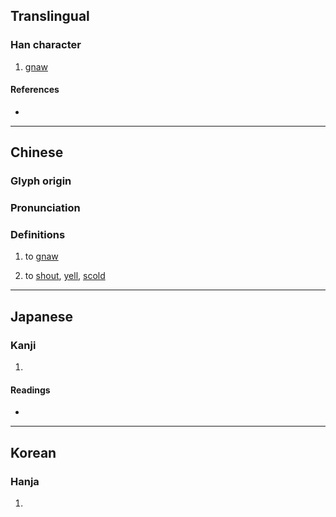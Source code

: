 {{character info/new}}
==Translingual==

===Han character===
{{Han char|rn=30|rad=口|as=08|sn=11|four=61014|canj=RMGG,XRMGG|ids=⿰口厓}}

# [[gnaw]]

====References====
* {{Han ref|kx=0194.180|dkj=03789|dj=0414.230|hdz=10638.080|uh=5540|ud=21824|bh=D4A9|bd=54441}}

----

==Chinese==
{{zh-forms}}

===Glyph origin===
{{Han etym}}

===Pronunciation===
{{zh-pron
|m=ái
|c=ngaai4
|mc=y
|oc=y
|cat=
}}

===Definitions===
{{zh-hanzi}}

# to [[gnaw]]
# {{lb|zh|Cantonese}} to [[shout]], [[yell]], [[scold]]

----

==Japanese==

===Kanji===
{{ja-kanji|grade=|rs=口08}}

# {{rfdef|ja|sort=口08}}

====Readings====
* {{ja-readings
|goon=げ
|kanon=がい
|kun=いが-む
}}

----

==Korean==

===Hanja===
{{ko-hanja|hangeul=애}}

# {{rfdef|ko|sort=口08}}